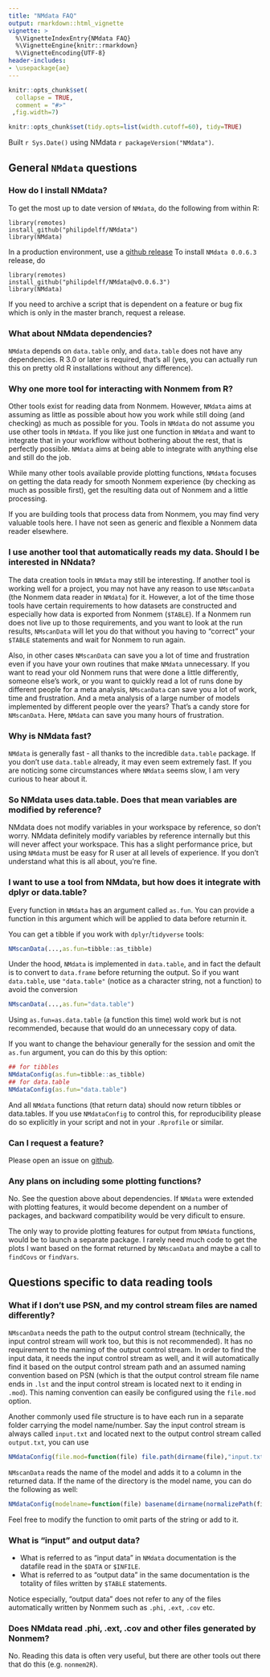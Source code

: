 ---
title: "NMdata FAQ"
output: rmarkdown::html_vignette
vignette: >
  %\VignetteIndexEntry{NMdata FAQ}
  %\VignetteEngine{knitr::rmarkdown}
  %\VignetteEncoding{UTF-8}
header-includes:
- \usepackage{ae}
---

```{r, include = FALSE}
knitr::opts_chunk$set(
  collapse = TRUE,
  comment = "#>"
 ,fig.width=7)

knitr::opts_chunk$set(tidy.opts=list(width.cutoff=60), tidy=TRUE)
```


Built `r Sys.Date()` using NMdata `r packageVersion("NMdata")`.

## General `NMdata` questions

### How do I install NMdata?
To get the most up to date version of `NMdata`, do the following from
within R:

```{eval=FALSE}
library(remotes)
install_github("philipdelff/NMdata")
library(NMdata)
```

In a production environment, use a [github
release](https://github.com/philipdelff/NMdata/releases) To install
`NMdata 0.0.6.3` release, do

```{eval=FALSE}
library(remotes)
install_github("philipdelff/NMdata@v0.0.6.3")
library(NMdata)
```

If you need to archive a script that is dependent on a feature or bug
fix which is only in the master branch, request a release. 


### What about NMdata dependencies?
`NMdata` depends on `data.table` only, and `data.table` does not have
any dependencies. R 3.0 or later is required, that's all (yes, you can
actually run this on pretty old R installations without any
difference).

### Why one more tool for interacting with Nonmem from R?
Other tools exist for reading data from Nonmem. However, `NMdata` aims at
 assuming as little as possible
about how you work while still doing (and checking) as much as
 possible for you. 
Tools in `NMdata` do not assume you use other tools in `NMdata`. If
you like just one function in `NMdata` and want to integrate that in
your workflow without bothering about the rest, that is
perfectly possible. `NMdata` aims at being able to integrate with
anything else and still do the job. 

While many other tools available provide plotting functions, `NMdata`
focuses on getting the data ready for smooth Nonmem experience (by
checking as much as possible first), get the resulting data out of
Nonmem and a little processing. 

If you are building tools that process data from Nonmem, you may find
very valuable tools here. I have not seen as generic and flexible a
Nonmem data reader elsewhere.

### I use another tool that automatically reads my data. Should I be interested in NNdata?
The data creation tools in `NMdata` may still be interesting. If
another tool is working well for a project, you may not have any
reason to use `NMscanData` (the Nonmem data reader in `NMdata`) for
it. However, a lot of the time those tools have certain requirements
to how datasets are constructed and especially how data is exported
from Nonmem (`$TABLE`). If a Nonmem run does not live up to those
requirements, and you want to look at the run results, `NMscanData`
will let you do that without you having to "correct" your `$TABLE`
statements and wait for Nonmem to run again.

Also, in other cases `NMscanData` can save you a lot of time and
frustration even if you have your own routines that make `NMdata`
unnecessary. If you want to read your old Nonmem runs that were done a
little differently, someone else's work, or you want to quickly read a
lot of runs done by different people for a meta analysis, `NMscanData`
can save you a lot of work, time and frustration. And a meta analysis
of a large number of models implemented by different people over the
years? That's a candy store for `NMscanData`. Here, `NMdata` can save
you many hours of frustration.


### Why is NMdata fast?
`NMdata` is generally fast - all thanks to the incredible `data.table`
package. If you don't use `data.table` already, it may even seem extremely
fast. If you are noticing some circumstances where `NMdata` seems
slow, I am very curious to hear about it.

### So NMdata uses data.table. Does that mean variables are modified by reference? 
NMdata does not modify variables in your workspace by reference, so
don't worry. NMdata definitely modify variables by reference
internally but this will never affect your workspace. This has a
slight performance price, but using `NMdata` must be easy for R user
at all levels of experience.  If you don't understand what this is all
about, you're fine.

### I want to use a tool from NMdata, but how does it integrate with dplyr or data.table?
Every function in `NMdata` has an argument called `as.fun`. You
can provide a function in this argument which will be applied to data
before returnin it.

You can get a tibble if you work with `dplyr`/`tidyverse` tools: 

```{r,eval=F}
NMscanData(...,as.fun=tibble::as_tibble)
```

Under the hood, `NMdata` is implemented in `data.table`, and in fact the
default is to convert to `data.frame` before returning the output. So
if you want `data.table`, use `"data.table"` (notice as a character string, not a function) to avoid the conversion

```{r,eval=F}
NMscanData(...,as.fun="data.table")
```

Using `as.fun=as.data.table` (a function this time) wold work but is not
recommended, because that would do an unnecessary copy of data.

If you want to change the behaviour generally for the session and omit
the `as.fun` argument, you can do this by this option:

```{r,eval=F}
## for tibbles
NMdataConfig(as.fun=tibble::as_tibble)
## for data.table
NMdataConfig(as.fun="data.table")
```

And all `NMdata` functions (that return data) should now return tibbles or
data.tables. If you use `NMdataConfig` to control this, for reproducibility
please do so explicitly in your script and not in your `.Rprofile` or similar.


### Can I request a feature?
Please open an issue on [github](https://github.com/philipdelff/NMdata/issues).

### Any plans on including some plotting functions?
No. See the question above about dependencies. If `NMdata` were extended
with plotting features, it would become dependent on a number of
packages, and backward compatibility would be very dificult to
ensure. 

The only way to provide plotting features for output from `NMdata`
functions, would be to launch a separate package. I
rarely need much code to get the plots I want based on the format
returned by `NMscanData` and maybe a call to `findCovs` or
`findVars`. 


## Questions specific to data reading tools 
### What if I don't use PSN, and my control stream files are named differently?
`NMscanData` needs the path to the output control stream (technically,
the input control stream will work too, but this is not
recommended). It has no requirement to the naming of the output
control stream. In order to find the input data, it needs the input
control stream as well, and it will automatically find it based on the
output control stream path and an assumed naming convention based on
PSN (which is that the output control stream file name ends in `.lst` and the
input control stream is located next to it ending in `.mod`). This naming
convention can easily be configured using the `file.mod`
option. 

Another commonly used file structure is to have each run in a separate
folder carrying the model name/number. Say the input control stream is
always called `input.txt` and 
located next to the output control stream called `output.txt`, you can use

```{r,eval=FALSE}
NMdataConfig(file.mod=function(file) file.path(dirname(file),"input.txt"))
```

`NMscanData` reads the name of the model and adds it to a column in
the returned data. If the name of the directory is the model name, you can do the
following as well:

```{r,eval=FALSE}
NMdataConfig(modelname=function(file) basename(dirname(normalizePath(file))))
```
Feel free to modify the function to omit parts of the string or add to
it. 

### What is "input" and output data?
- What is referred to as "input data" in `NMdata` documentation is the
datafile read in the `$DATA` or `$INFILE`. 
- What is referred to as "output data" in the same documentation is the
totality of files written by `$TABLE` statements. 

Notice especially, "output data" does not refer to any of the files
automatically written by Nonmem such as `.phi`, `.ext`, `.cov` etc.

### Does NMdata read .phi, .ext, .cov and other files generated by Nonmem?
No. Reading this data is often very useful, but there are other tools
out there that do this (e.g. `nonmem2R`).
